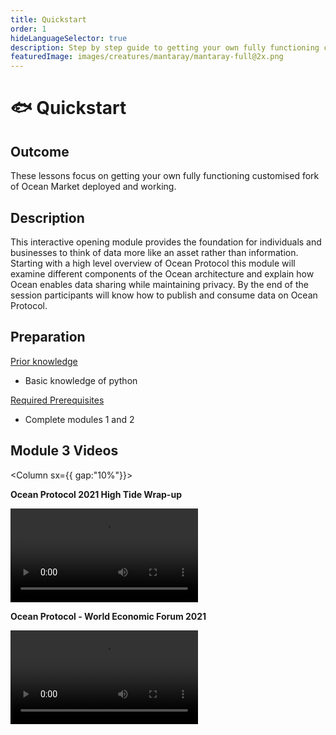 ```yaml
---
title: Quickstart
order: 1
hideLanguageSelector: true
description: Step by step guide to getting your own fully functioning customised fork of Ocean backend components deployed and working.
featuredImage: images/creatures/mantaray/mantaray-full@2x.png
---
```


# 🐟 Quickstart

## Outcome

These lessons focus on getting your own fully functioning customised fork of Ocean Market deployed and working.

## Description

This interactive opening module provides the foundation for individuals and businesses to think of data more like an asset rather than information. Starting with a high level overview of Ocean Protocol this module will examine different components of the Ocean architecture and explain how Ocean enables data sharing while maintaining privacy. By the end of the session participants will know how to publish and consume data on Ocean Protocol.

## Preparation

<u>Prior knowledge</u>

- Basic knowledge of python

<u>Required Prerequisites</u>

- Complete modules 1 and 2

## Module 3 Videos

<Column sx={{ gap:"10%"}}>

<Box>

**Ocean Protocol 2021 High Tide Wrap-up**

<Video src="https://www.youtube.com/embed/BS1d6dir2_U" />

</Box>

<Box>

**Ocean Protocol - World Economic Forum 2021**

<Video src="https://www.youtube.com/embed/etv7r3BE7kU" />

</Box>

</Column>
